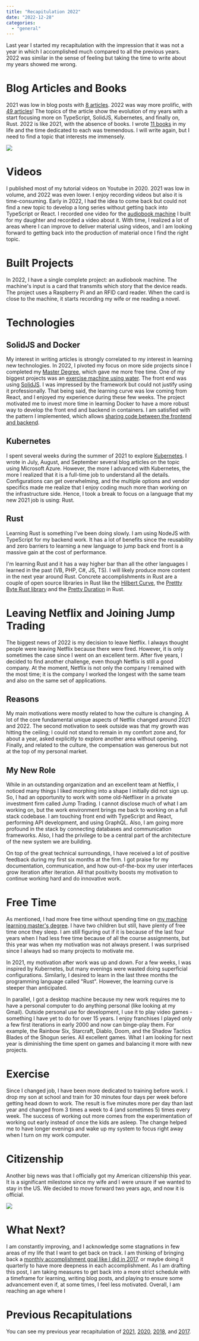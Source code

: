 ---
title: "Recapitulation 2022"
date: "2022-12-28"
categories:
  - "general"
---

Last year I started my recapitulation with the impression that it was not a year in which I accomplished much compared to all the previous years. 2022 was similar in the sense of feeling but taking the time to write about my years showed me wrong.


# Blog Articles and Books

2021 was low in blog posts with [8 articles](for/2021). 2022 was way more prolific, with [49 articles](for/2022)! The topics of the article show the evolution of my years with a start focusing more on TypeScript, SolidJS, Kubernetes, and finally on, Rust. 2022 is like 2021, with the absence of books. I wrote [11 books](https://www.amazon.com/Patrick-Desjardins/e/B01MZBUL14) in my life and the time dedicated to each was tremendous. I will write again, but I need to find a topic that interests me immensely.

![](./images/end-of-year-2022-blog-articles.png)

# Videos
I published most of my tutorial videos on Youtube in 2020. 2021 was low in volume, and 2022 was even lower. I enjoy recording videos but also it is time-consuming. Early in 2022, I had the idea to come back but could not find a new topic to develop a long series without getting back into TypeScript or React. I recorded one video for the [audiobook machine](https://youtu.be/-lAeRB1GZUo) I built for my daughter and recorded a video about it. With time, I realized a lot of areas where I can improve to deliver material using videos, and I am looking forward to getting back into the production of material once I find the right topic.

# Built Projects
In 2022, I have a single complete project: an audiobook machine. The machine's input is a card that transmits which story that the device reads. The project uses a Raspberry Pi and an RFID card reader. When the card is close to the machine, it starts recording my wife or me reading a novel. 

<YouTube youTubeId="-lAeRB1GZUo" />

# Technologies

## SolidJS and Docker

My interest in writing articles is strongly correlated to my interest in learning new technologies. In 2022, I pivoted my focus on more side projects since I completed my [Master Degree](i-completed-my-master-degree), which gave me more free time. One of my biggest projects was an [exercise machine using water](gym-project). The front end was using [SolidJS](https://www.solidjs.com/). I was impressed by the framework but could not justify using it professionally. That being said, the learning curve was low coming from React, and I enjoyed my experience during these few weeks. The project motivated me to invest more time in learning Docker to have a more robust way to develop the front end and backend in containers. I am satisfied with the pattern I implemented, which allows [sharing code between the frontend and backend](docker-nodejs-shared-folder).


## Kubernetes

I spent several weeks during the summer of 2021 to explore [Kubernetes](https://kubernetes.io/). I wrote in July, August, and September several blog articles on the topic using Microsoft Azure. However, the more I advanced with Kubernetes, the more I realized that it is a full-time job to understand all the details. Configurations can get overwhelming, and the multiple options and vendor specifics made me realize that I enjoy coding much more than working on the infrastructure side. Hence, I took a break to focus on a language that my new 2021 job is using: Rust.


## Rust

Learning Rust is something I've been doing slowly. I am using NodeJS with TypeScript for my backend work. It has a lot of benefits since the reusability and zero barriers to learning a new language to jump back end front is a massive gain at the cost of performance. 

I'm learning Rust and it has a way higher bar than all the other languages I learned in the past (VB, PHP, C#, JS, TS). I will likely produce more content in the next year around Rust. Concrete accomplishments in Rust are a couple of open source libraries in Rust like the [Hilbert Curve](https://github.com/MrDesjardins/hilbert-curve-rust), the [Prettty Byte Rust library](https://github.com/MrDesjardins/pretty-bytes-rust) and the [Pretty Duration](https://github.com/MrDesjardins/pretty-duration) in Rust.

# Leaving Netflix and Joining Jump Trading

The biggest news of 2022 is my decision to leave Netflix. I always thought people were leaving Netflix because there were fired. However, it is only sometimes the case since I went on an excellent term. After five years, I decided to find another challenge, even though Netflix is still a good company. At the moment, Netflix is not only the company I remained with the most time; it is the company I worked the longest with the same team and also on the same set of applications.

## Reasons

My main motivations were mostly related to how the culture is changing. A lot of the core fundamental unique aspects of Netflix changed around 2021 and 2022. The second motivation to seek outside was that my growth was hitting the ceiling; I could not stand to remain in my comfort zone and, for about a year, asked explicitly to explore another area without opening. Finally, and related to the culture, the compensation was generous but not at the top of my personal market.


## My New Role
While in an outstanding organization and an excellent team at Netflix, I noticed many things I liked morphing into a shape I initially did not sign up. So, I had an opportunity to work with some old-Netflixer in a private investment firm called Jump Trading. I cannot disclose much of what I am working on, but the work environment brings me back to working on a full stack codebase. I am touching front end with TypeScript and React, performing API development, and using GraphQL. Also, I am going more profound in the stack by connecting databases and communication frameworks. Also, I had the privilege to be a central part of the architecture of the new system we are building. 

On top of the great technical surroundings, I have received a lot of positive feedback during my first six months at the firm. I got praise for my documentation, communication, and how out-of-the-box my user interfaces grow iteration after iteration. All that positivity boosts my motivation to continue working hard and do innovative work.

# Free Time

As mentioned, I had more free time without spending time on [my machine learning master's degree](i-completed-my-master-degree). I have two children but still, have plenty of free time once they sleep. I am still figuring out if it is because of the last four years when I had less free time because of all the course assignments, but this year was when my motivation was not always present. I was surprised since I always had so many projects to motivate me. 

In 2021, my motivation after work was up and down. For a few weeks, I was inspired by Kubernetes, but many evenings were wasted doing superficial configurations. Similarly, I desired to learn in the last three months the programming language called "Rust". However, the learning curve is steeper than anticipated. 

In parallel, I got a desktop machine because my new work requires me to have a personal computer to do anything personal (like looking at my Gmail). Outside personal use for development, I use it to play video games - something I have yet to do for over 15 years. I enjoy franchises I played only a few first iterations in early 2000 and now can binge-play them. For example, the Rainbow Six, Starcraft, Diablo, Doom, and the Shadow Tactics Blades of the Shogun series. All excellent games. What I am looking for next year is diminishing the time spent on games and balancing it more with new projects.

# Exercise

Since I changed job, I have been more dedicated to training before work. I drop my son at school and train for 30 minutes four days per week before getting head down to work. The result is five minutes more per day than last year and changed from 3 times a week to 4 (and sometimes 5) times every week. The success of working out more comes from the experimentation of working out early instead of once the kids are asleep. The change helped me to have longer evenings and wake up my system to focus right away when I turn on my work computer.

# Citizenship

Another big news was that I officially got my American citizenship this year. It is a significant milestone since my wife and I were unsure if we wanted to stay in the US. We decided to move forward two years ago, and now it is official.

![](./images/end-of-year-2022-citizenship.png)

# What Next?

I am constantly improving, and I acknowledge some stagnations in few areas of my life that I want to get back on track. I am thinking of bringing back a [monthly accomplishment goal like I did in 2017](2017-accomplishment-goals), or maybe doing it quarterly to have more deepness in each accomplishment. As I am drafting this post, I am taking measures to get back into a more strict schedule with a timeframe for learning, writing blog posts, and playing to ensure some advancement even if, at some times, I feel less motivated. Overall, I am reaching an age where I 


# Previous Recapitulations

You can see my previous year recapitulation of  [2021](recaptulation-year-2021), [2020](my-recapitulation-of-2020-another-great-year), [2018](recapitulation-of-2018), and [2017](recapitulation-of-2017).
